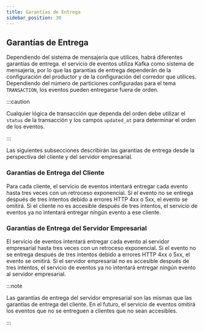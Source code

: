 ```yaml
---
title: Garantías de Entrega
sidebar_position: 30
---
```


## Garantías de Entrega

Dependiendo del sistema de mensajería que utilices, habrá diferentes garantías de entrega. el servicio de eventos utiliza Kafka como sistema de mensajería, por lo que las garantías de entrega dependerán de la configuración del productor y de la configuración del corredor que utilices. Dependiendo del número de particiones configuradas para el tema `TRANSACTION`, los eventos pueden entregarse fuera de orden.

:::caution

Cualquier lógica de transacción que dependa del orden debe utilizar el `status` de la transacción y los campos `updated_at` para determinar el orden de los eventos.

:::

Las siguientes subsecciones describirán las garantías de entrega desde la perspectiva del cliente y del servidor empresarial.

### Garantías de Entrega del Cliente

Para cada cliente, el servicio de eventos intentará entregar cada evento hasta tres veces con un retroceso exponencial. Si el evento no se entrega después de tres intentos debido a errores HTTP 4xx o 5xx, el evento se omitirá. Si el cliente no es accesible después de tres intentos, el servicio de eventos ya no intentará entregar ningún evento a ese cliente.

### Garantías de Entrega del Servidor Empresarial

El servicio de eventos intentará entregar cada evento al servidor empresarial hasta tres veces con un retroceso exponencial. Si el evento no se entrega después de tres intentos debido a errores HTTP 4xx o 5xx, el evento se omitirá. Si el servidor empresarial no es accesible después de tres intentos, el servicio de eventos ya no intentará entregar ningún evento al servidor empresarial.

:::note

Las garantías de entrega del servidor empresarial son las mismas que las garantías de entrega del cliente. En el futuro, el servicio de eventos omitirá los eventos que no se entreguen a clientes que no sean accesibles.

:::
